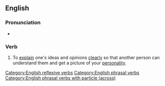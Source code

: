 ==English==

===Pronunciation===
* {{audio|en|En-au-put oneself across.ogg|Audio (AU)}}

===Verb===
{{en-verb|put<,,put> oneself across}}

# {{lb|en|idiomatic}} To [[explain]] one's ideas and opinions [[clearly]] so that another person can understand them and get a picture of your [[personality]].
#: {{ux|en|It is very important to '''put yourself across''' well at a job interview.}}

[[Category:English reflexive verbs]]
[[Category:English phrasal verbs]]
[[Category:English phrasal verbs with particle (across)]]